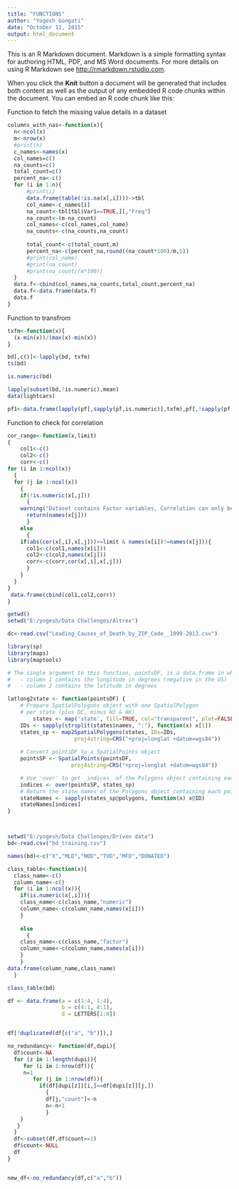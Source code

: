 ```yaml
---
title: "FUNCTIONS"
author: "Yogesh Gongati"
date: "October 12, 2015"
output: html_document
---
```


This is an R Markdown document. Markdown is a simple formatting syntax for authoring HTML, PDF, and MS Word documents. For more details on using R Markdown see <http://rmarkdown.rstudio.com>.

When you click the **Knit** button a document will be generated that includes both content as well as the output of any embedded R code chunks within the document. You can embed an R code chunk like this:

Function to fetch the missing value details in a dataset

```r
columns_with_nas<-function(x){
  n<-ncol(x)
  m<-nrow(x)
  #print(n)
  c_names<-names(x)
  col_names=c()
  na_counts=c()
  total_count=c()
  percent_na<-c()
  for (i in 1:n){
      #print(i)
      data.frame(table(!is.na(x[,i])))->tbl
      col_name<-c_names[i]
      na_count<-tbl[tbl$Var1==TRUE,][,"Freq"]
      na_count<-(m-na_count)
      col_names<-c(col_names,col_name)
      na_counts<-c(na_counts,na_count)
      
      total_count<-c(total_count,m)
      percent_na<-c(percent_na,round((na_count*100)/m,5))
      #print(col_name)
      #print(na_count)
      #print(na_count/(m*100))
  }
  data.f<-cbind(col_names,na_counts,total_count,percent_na)
  data.f<-data.frame(data.f)
  data.f
}


```

Function to transfrom 
```r

txfm<-function(x){
  (x-min(x))/(max(x)-min(x))
}

bd[,c()]<-lapply(bd, txfm)
ts(bd)

is.numeric(bd)

lapply(subset(bd,!is.numeric),mean)
data(lightcars)

pf1<-data.frame(lapply(pf[,sapply(pf,is.numeric)],txfm),pf[,!sapply(pf,is.numeric)])

```


Function to check for correlation

```r

cor_range<-function(x,limit)
{
    col1<-c()
    col2<-c()
    corr<-c()
for (i in 1:ncol(x))
  {
  for (j in 1:ncol(x))
    {
    if(!is.numeric(x[,j]))
      {
    warning("Dataset contains Factor variables, Correlation can only be evaluated for numeric variables") 
      return(names(x[j]))
      }
    else
      {
    if(abs(cor(x[,i],x[,j]))>=limit & names(x[i])!=names(x[j])){
      col1<-c(col1,names(x[i]))
      col2<-c(col2,names(x[j]))
      corr<-c(corr,cor(x[,i],x[,j]))
      }    
    }
  }
}  
 data.frame(cbind(col1,col2,corr))
}

```

```r
getwd()
setwd("E:/yogesh/Data Challenges/Altrex")

dc<-read.csv("Leading_Causes_of_Death_by_ZIP_Code__1999-2013.csv")

library(sp)
library(maps)
library(maptools)

# The single argument to this function, pointsDF, is a data.frame in which:
#   - column 1 contains the longitude in degrees (negative in the US)
#   - column 2 contains the latitude in degrees

latlong2state <- function(pointsDF) {
    # Prepare SpatialPolygons object with one SpatialPolygon
    # per state (plus DC, minus HI & AK)
        states <- map('state', fill=TRUE, col="transparent", plot=FALSE)
    IDs <- sapply(strsplit(states$names, ":"), function(x) x[1])
    states_sp <- map2SpatialPolygons(states, IDs=IDs,
                     proj4string=CRS("+proj=longlat +datum=wgs84"))
    
    # Convert pointsDF to a SpatialPoints object 
    pointsSP <- SpatialPoints(pointsDF, 
                    proj4string=CRS("+proj=longlat +datum=wgs84"))

    # Use 'over' to get _indices_ of the Polygons object containing each point 
    indices <- over(pointsSP, states_sp)
    # Return the state names of the Polygons object containing each point
    stateNames <- sapply(states_sp@polygons, function(x) x@ID)
    stateNames[indices]
}




```



```r

setwd("E:/yogesh/Data Challenges/Driven data")
bd<-read.csv("bd_training.csv")

names(bd)<-c("X","MLD","NOD","TVD","MFD","DONATED")

class_table<-function(x){
  class_name<-c()
  column_name<-c()
  for (i in 1:ncol(x)){
    if(is.numeric(x[,i])){
    class_name<-c(class_name,"numeric")
    column_name<-c(column_name,names(x[i]))  
    }
    
    else
      {
    class_name<-c(class_name,"factor")
    column_name<-c(column_name,names(x[i]))
    }
    }
data.frame(column_name,class_name)
  }

class_table(bd)

```


```r


df <- data.frame(a = c(1:4, 1:4), 
                 b = c(4:1, 4:1), 
                 d = LETTERS[1:8])


df[!duplicated(df[c("a", "b")]),]

no_redundancy<- function(df,dupi){
  df$count<-NA
  for (z in 1:length(dupi)){
     for (i in 1:nrow(df)){
     n=1
        for (j in 1:nrow(df)){
          if(df[dupi[z]][i,]==df[dupi[z]][j,])
            {
            df[j,"count"]<-n
            n<-n+1
            }
    }     
   } 
  }
  df<-subset(df,df$count==1)
  df$count<-NULL
  df
}


new_df<-no_redundancy(df,c("a","b"))
```

